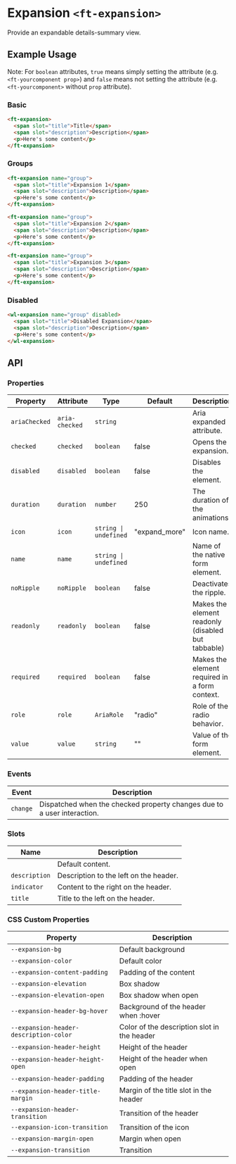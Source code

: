 
<Meta title="Ruhil UI/Component/Expansion/Doc" />

<style>{`

`}</style>

# Expansion `<ft-expansion>`

Provide an expandable details-summary view.

## Example Usage

Note: For `boolean` attributes, `true` means simply setting the attribute (e.g. `<ft-yourcomponent prop>`) and `false` means not setting the attribute (e.g. `<ft-yourcomponent>` without `prop` attribute).

### Basic

<Canvas withToolbar>
  <Story id="ruhil-ui-component-expansion--basic" height="50px" />
</Canvas>

```html
<ft-expansion>
  <span slot="title">Title</span>
  <span slot="description">Description</span>
  <p>Here's some content</p>
</ft-expansion>
```

### Groups

<Canvas withToolbar>
  <Story id="ruhil-ui-component-expansion--groups" height="50px" />
</Canvas>

```html
<ft-expansion name="group">
  <span slot="title">Expansion 1</span>
  <span slot="description">Description</span>
  <p>Here's some content</p>
</ft-expansion>

<ft-expansion name="group">
  <span slot="title">Expansion 2</span>
  <span slot="description">Description</span>
  <p>Here's some content</p>
</ft-expansion>

<ft-expansion name="group">
  <span slot="title">Expansion 3</span>
  <span slot="description">Description</span>
  <p>Here's some content</p>
</ft-expansion>
```

### Disabled

<Canvas withToolbar>
  <Story id="ruhil-ui-component-expansion--disabled" height="50px" />
</Canvas>

```html
<wl-expansion name="group" disabled>
  <span slot="title">Disabled Expansion</span>
  <span slot="description">Description</span>
  <p>Here's some content</p>
</wl-expansion>
```

## API

### Properties

<table>
  <thead>
    <tr>
      <th>Property</th>
      <th>Attribute</th>
      <th>Type</th>
      <th>Default</th>
      <th>Description</th>
    </tr>
  </thead>
  <tbody>
    <tr>
      <td>
        <code>ariaChecked</code>
      </td>
      <td>
        <code>aria-checked</code>
      </td>
      <td>
        <code>string</code>
      </td>
      <td></td>
      <td>Aria expanded attribute.</td>
    </tr>
    <tr>
      <td>
        <code>checked</code>
      </td>
      <td>
        <code>checked</code>
      </td>
      <td>
        <code>boolean</code>
      </td>
      <td>false</td>
      <td>Opens the expansion.</td>
    </tr>
    <tr>
      <td>
        <code>disabled</code>
      </td>
      <td>
        <code>disabled</code>
      </td>
      <td>
        <code>boolean</code>
      </td>
      <td>false</td>
      <td>Disables the element.</td>
    </tr>
    <tr>
      <td>
        <code>duration</code>
      </td>
      <td>
        <code>duration</code>
      </td>
      <td>
        <code>number</code>
      </td>
      <td>250</td>
      <td>The duration of the animations.</td>
    </tr>
    <tr>
      <td>
        <code>icon</code>
      </td>
      <td>
        <code>icon</code>
      </td>
      <td>
        <code>string | undefined</code>
      </td>
      <td>"expand_more"</td>
      <td>Icon name.</td>
    </tr>
    <tr>
      <td>
        <code>name</code>
      </td>
      <td>
        <code>name</code>
      </td>
      <td>
        <code>string | undefined</code>
      </td>
      <td></td>
      <td>Name of the native form element.</td>
    </tr>
    <tr>
      <td>
        <code>noRipple</code>
      </td>
      <td>
        <code>noRipple</code>
      </td>
      <td>
        <code>boolean</code>
      </td>
      <td>false</td>
      <td>Deactivates the ripple.</td>
    </tr>
    <tr>
      <td>
        <code>readonly</code>
      </td>
      <td>
        <code>readonly</code>
      </td>
      <td>
        <code>boolean</code>
      </td>
      <td>false</td>
      <td>Makes the element readonly (disabled but tabbable)</td>
    </tr>
    <tr>
      <td>
        <code>required</code>
      </td>
      <td>
        <code>required</code>
      </td>
      <td>
        <code>boolean</code>
      </td>
      <td>false</td>
      <td>Makes the element required in a form context.</td>
    </tr>
    <tr>
      <td>
        <code>role</code>
      </td>
      <td>
        <code>role</code>
      </td>
      <td>
        <code>AriaRole</code>
      </td>
      <td>"radio"</td>
      <td>Role of the radio behavior.</td>
    </tr>
    <tr>
      <td>
        <code>value</code>
      </td>
      <td>
        <code>value</code>
      </td>
      <td>
        <code>string</code>
      </td>
      <td>""</td>
      <td>Value of the form element.</td>
    </tr>
  </tbody>
</table>

### Events

<table>
  <thead>
    <tr>
      <th>Event</th>
      <th>Description</th>
    </tr>
  </thead>
  <tbody>
    <tr>
      <td>
        <code>change</code>
      </td>
      <td>
        Dispatched when the checked property changes due to a user interaction.
      </td>
    </tr>
  </tbody>
</table>

### Slots

<table>
  <thead>
    <tr>
      <th>Name</th>
      <th>Description</th>
    </tr>
  </thead>
  <tbody>
    <tr>
      <td></td>
      <td>Default content.</td>
    </tr>
    <tr>
      <td>
        <code>description</code>
      </td>
      <td>Description to the left on the header.</td>
    </tr>
    <tr>
      <td>
        <code>indicator</code>
      </td>
      <td>Content to the right on the header.</td>
    </tr>
    <tr>
      <td>
        <code>title</code>
      </td>
      <td>Title to the left on the header.</td>
    </tr>
  </tbody>
</table>

### CSS Custom Properties

<table>
  <thead>
    <tr>
      <th>Property</th>
      <th>Description</th>
    </tr>
  </thead>
  <tbody>
    <tr>
      <td>
        <code>--expansion-bg</code>
      </td>
      <td>Default background</td>
    </tr>
    <tr>
      <td>
        <code>--expansion-color</code>
      </td>
      <td>Default color</td>
    </tr>
    <tr>
      <td>
        <code>--expansion-content-padding</code>
      </td>
      <td>Padding of the content</td>
    </tr>
    <tr>
      <td>
        <code>--expansion-elevation</code>
      </td>
      <td>Box shadow</td>
    </tr>
    <tr>
      <td>
        <code>--expansion-elevation-open</code>
      </td>
      <td>Box shadow when open</td>
    </tr>
    <tr>
      <td>
        <code>--expansion-header-bg-hover</code>
      </td>
      <td>Background of the header when :hover</td>
    </tr>
    <tr>
      <td>
        <code>--expansion-header-description-color</code>
      </td>
      <td>Color of the description slot in the header</td>
    </tr>
    <tr>
      <td>
        <code>--expansion-header-height</code>
      </td>
      <td>Height of the header</td>
    </tr>
    <tr>
      <td>
        <code>--expansion-header-height-open</code>
      </td>
      <td>Height of the header when open</td>
    </tr>
    <tr>
      <td>
        <code>--expansion-header-padding</code>
      </td>
      <td>Padding of the header</td>
    </tr>
    <tr>
      <td>
        <code>--expansion-header-title-margin</code>
      </td>
      <td>Margin of the title slot in the header</td>
    </tr>
    <tr>
      <td>
        <code>--expansion-header-transition</code>
      </td>
      <td>Transition of the header</td>
    </tr>
    <tr>
      <td>
        <code>--expansion-icon-transition</code>
      </td>
      <td>Transition of the icon</td>
    </tr>
    <tr>
      <td>
        <code>--expansion-margin-open</code>
      </td>
      <td>Margin when open</td>
    </tr>
    <tr>
      <td>
        <code>--expansion-transition</code>
      </td>
      <td>Transition</td>
    </tr>
  </tbody>
</table>

